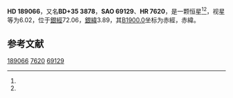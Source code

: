 {{Starbox begin
| name = HD 189066
}}
{{Starbox observe
| epoch = [[J2000.0|J2000.0]]
| constell = {{星座名待查}}<ref name=SIMBAD>{{cite web
 | url=http://simbad.u-strasbg.fr/simbad/sim-id?Ident=HR+7620
 | title=Pulsating variable Star
 | publisher=Centre de Données astronomiques de Strasbourg
 | work=SIMBAD
 | accessdate=2012-07-13
 | archive-date=2019-07-25
 | archive-url=https://web.archive.org/web/20190725063635/http://simbad.u-strasbg.fr/simbad/sim-id%3FIdent%3DHR%2B7620
 | dead-url=no
 }}</ref><ref name=DATA>{{cite web
 | url=http://vizier.u-strasbg.fr/viz-bin/VizieR-5?-out.add=.&-source=5050&-corr=PK=HR&-out.max=9999&HR=7620
 | title=VizieR Detailed Page
 | accessdate=2012-07-13
 | archive-date=2019-02-16
 | archive-url=https://web.archive.org/web/20190216094404/http://vizier.u-strasbg.fr/viz-bin/VizieR-5?-out.add=.&-source=5050&-corr=PK=HR&-out.max=9999&HR=7620
 | dead-url=no
 }}</ref>
| 星官 = 
| ra = {{RA|19|56|44.2}}<ref name=SIMBAD /><ref name=DATA />
| dec = {{DEC|+36|15|3}}<ref name=SIMBAD /><ref name=DATA />
| appmag_v = 6.02<ref name=SIMBAD /><ref name=DATA />
}}
{{Starbox character
| class = B5IV<ref name=SIMBAD /><ref name=DATA />
| b-v = -0.15<ref name=SIMBAD /><ref name=DATA />
| u-b = -0.59<ref name=SIMBAD /><ref name=DATA />
| r-i = <ref name=SIMBAD /><ref name=DATA />
| variable = 
}}
{{Starbox astrometry
| radial_v = -0.59
| prop_mo_ra = -23
| parallax = 
| p_error = 
}}
{{Starbox catalog
| names =BD+35 3878，[[SAO星表|SAO]] 69129，[[HD星表|HD]] 189066，[[HR星表|HR]] 7620}}
{{Starbox reference |Simbad=HR+7620}}
{{Starbox end}}

'''HD 189066'''，又名'''BD+35 3878'''，'''SAO 69129'''、'''HR 7620'''，是一颗恒星<ref name=SIMBAD /><ref name=DATA />，视星等为6.02，位于[[銀道座標系|銀經]]72.06，[[銀道座標系|銀緯]]3.89，其[[B1900.0|B1900.0]]坐标为赤經{{RA|19|53|2.2}}，赤緯{{DEC|+35|3.89|59}}。

== 参考文献 ==
{{reflist}}

{{star-stub}}

[[Category:HD和HDE天體|189066]]
[[Category:HR天體|7620]]
[[Category:SAO天體|69129]]